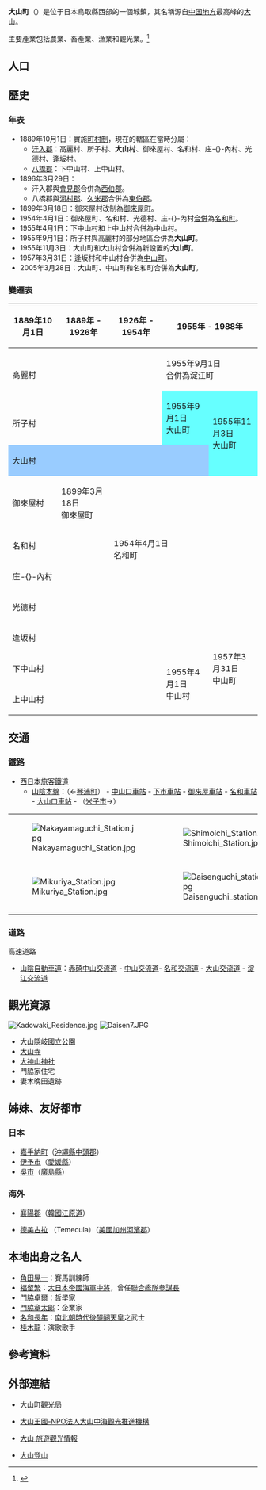 {{otheruses|subject=位於日本鳥取縣的一個城鎮|other=其他同名的城鎮|大山町 (消歧義)}}
{{日本町村
| 自治體名=大山
| 町村=町
| 圖像 = [[File:Ogamiyamajinja_Okunomiya_07.jpg|240px]]
| 圖像說明=[[大神山神社|大神山神社]]（[[伯耆國|伯耆國]]二宮）的奧宮（夏宮）
| 町村章=[[File:Emblem_of_Daisen,_Tottori.svg|100px]]
| 日文原名=大山町
| 平假名=だいせんちょう
| 羅馬字拼音=Daisen-chō
| 都道府縣=鳥取縣
| 支廳=
| 郡=西伯郡
| 編號=31386-6
| 面積=189.79
| 邊界未定=
| 人口=18,005
| 統計時間=2011年12月
| 自治體=[[米子市|米子市]]、[[伯耆町|伯耆町]]、[[江府町|江府町]]、[[琴浦町|琴浦町]]
| 樹=[[日本紅豆杉|日本紅豆杉]]
| 花=[[茶梅|茶梅]]
| 鳥=
| 其他象徵物=
| 其他象徵=
| 議員數=19
| 郵遞區號=689-3211
| 所在地=西伯郡大山町御来屋328番地
| 電話號碼=859-54-3111
| 外部連結= http://www.daisen.jp/ 
| 經度=
| 緯度=
| 地圖=[[File:Daisen_in_Tottori_Prefecture_Ja.svg|250px]]
| 註記=人口：[http://www.daisen.jp/p/1/15/2/ 大山町官方網頁]
}}
'''大山町'''（{{jpn|j=大山町|hg=だいせんちょう|rm=Daisen chō|f=y}}）是位于日本鳥取縣西部的一個城鎮，其名稱源自[[中国地方|中国地方]]最高峰的[[大山_(鳥取縣)|大山]]。

主要產業包括農業、畜產業、漁業和觀光業。<ref>{{cite web| title=大山町のあらまし| url=http://www.daisen.jp/p/1/15/2/| publisher=大山町公所| language=ja| accessdate=2012-01-23| archive-date=2013-09-16| archive-url=https://web.archive.org/web/20130916054617/http://www.daisen.jp/p/1/15/2/| dead-url=no}}</ref>

== 人口 ==

{{日本人口統計| location=Daisen, Tottori}}

==歷史==
===年表===
* 1889年10月1日：實施[[町村制|町村制]]，現在的轄區在當時分屬：
** [[汗入郡|汗入郡]]：高麗村、所子村、'''大山村'''、御來屋村、名和村、庄-{}-內村、光德村、逢坂村。
** [[八橋郡|八橋郡]]：下中山村、上中山村。
* 1896年3月29日：
** 汗入郡與[[會見郡|會見郡]]合併為[[西伯郡|西伯郡]]。
** 八橋郡與[[河村郡|河村郡]]、[[久米郡_(鳥取縣)|久米郡]]合併為[[東伯郡|東伯郡]]。
* 1899年3月18日：御來屋村改制為[[御來屋町|御來屋町]]。
* 1954年4月1日：御來屋町、名和村、光德村、庄-{}-內村[[市町村合併|合併]]為[[名和町|名和町]]。
* 1955年4月1日：下中山村和上中山村合併為中山村。
* 1955年9月1日：所子村與高麗村的部分地區合併為'''大山町'''。
* 1955年11月3日：大山町和大山村合併為新設置的'''大山町'''。
* 1957年3月31日：逢坂村和中山村合併為[[中山町_(鳥取縣)|中山町]]。
* 2005年3月28日：大山町、中山町和名和町合併為'''大山町'''。

===變遷表===
{| class="wikitable" style="font-size:x-small"
! 1889年10月1日
! 1889年 - 1926年
! 1926年 - 1954年
! colspan=2 | 1955年 - 1988年
! 1989年 - 現在
|-
| rowspan=2 colspan=3 | <br>高麗村<br><br>
| colspan=2 | 1955年9月1日<br>合併為淀江町
| colspan=2 | 2005年3月31日<br>合併為米子市
|-
| rowspan=2 style="background-color:#6ff;" | 1955年9月1日<br />大山町
| rowspan=3 style="background-color:#6ff;" | 1955年11月3日<br />大山町
| rowspan=10 colspan=2 style="background-color:#6ff;" | 2005年3月28日<br />大山町
|-
| colspan=3 | 所子村
|-
| colspan=4 style="background-color:#9cf;" | 大山村
|-
| 御來屋村
| 1899年3月18日<br />御來屋町
| rowspan=4 colspan=3 | 1954年4月1日<br />名和町
|-
| colspan=2 | 名和村
|-
| colspan=2 | 庄-{}-內村
|-
| colspan=2 | 光德村
|-
| colspan=4 | 逢坂村
| rowspan=3 | 1957年3月31日<br />中山町
|-
| colspan=3 | 下中山村
| rowspan=2 | 1955年4月1日<br />中山村
|-
| colspan=3 | 上中山村
|}

==交通==
===鐵路===
* [[西日本旅客鐵道|西日本旅客鐵道]]
** [[山陰本線|山陰本線]]：（←[[琴浦町|琴浦町]]） - [[中山口車站|中山口車站]] - [[下市車站|下市車站]] - [[御來屋車站|御來屋車站]] - [[名和車站_(鳥取縣)|名和車站]] - [[大山口車站|大山口車站]] - （[[米子市|米子市]]→）

{| border=0
|-
| [[File:Nakayamaguchi_Station.jpg|thumb]] || [[File:Shimoichi_Station.jpg|thumb]]
|-
| [[File:Mikuriya_Station.jpg|thumb]] || [[File:Daisenguchi_station.jpg|thumb]]
|-
|}

===道路===
; 高速道路
* [[山陰自動車道|山陰自動車道]]：[[赤碕中山交流道|赤碕中山交流道]] - [[中山交流道|中山交流道]]- [[名和交流道|名和交流道]] - [[大山交流道_(日本)|大山交流道]] - [[淀江交流道|淀江交流道]]

==觀光資源==
[[File:Kadowaki_Residence.jpg|thumb]]
[[File:Daisen7.JPG|thumb]]
* [[大山隱岐國立公園|大山隱岐國立公園]]
* [[大山寺_(大山町)|大山寺]]
* [[大神山神社|大神山神社]]
* 門脇家住宅
* 妻木晩田遺跡

==姊妹、友好都市==
===日本===
* [[嘉手納町|嘉手納町]]（[[沖繩縣|沖繩縣]][[中頭郡|中頭郡]]）
* [[伊予市|伊予市]]（[[愛媛縣|愛媛縣]]）
* [[吳市|吳市]]（[[廣島縣|廣島縣]]）

===海外===
* {{Flagicon|KOR}} [[襄陽郡|襄陽郡]]（[[韓國|韓國]][[江原道_(韓國)|江原道]]）
* {{Flagicon|USA}} [[特曼库拉_(加利福尼亚州)|德美古拉]] （Temecula）（[[美國|美國]][[加州|加州]][[河濱郡|河濱郡]]）

==本地出身之名人==
* [[角田晃一|角田晃一]]：賽馬訓練師
* [[福留繁|福留繁]]：[[大日本帝國海軍|大日本帝國海軍]][[中將|中將]]，曾任[[聯合艦隊|聯合艦隊]][[參謀長|參謀長]]
* [[門脇卓爾|門脇卓爾]]：哲學家
* [[門脇章太郎|門脇章太郎]]：企業家
* [[名和長年|名和長年]]：[[南北朝時代_(日本)|南北朝時代]][[後醍醐天皇|後醍醐天皇]]之武士
* [[桂木龍|桂木龍]]：演歌歌手

== 參考資料 ==
{{Reflist}}

==外部連結==
{{commonscat|Daisen, Tottori}}
* {{Ja}} [http://www.daisen.gr.jp/kyokai/ 大山町觀光局]{{Wayback|url=http://www.daisen.gr.jp/kyokai/ |date=20120202115504 }}
* {{Ja}} [http://www.daisenking.net/ 大山王國-NPO法人大山中海觀光推進機構]{{Wayback|url=http://www.daisenking.net/ |date=20120118064017 }}
* {{Ja}} [http://www.sanin.com/daisen/ 大山 旅遊觀光情報]{{Wayback|url=http://www.sanin.com/daisen/ |date=20120111152204 }}
* {{Ja}} [http://www.daisenking.net/tozan/ 大山登山]{{Wayback|url=http://www.daisenking.net/tozan/ |date=20120107110904 }}

{{鳥取縣}}{{Authority control}}